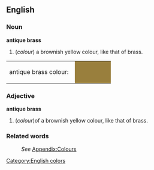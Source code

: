 ==English==
[[Category:English colors]]

===Noun===
'''antique brass'''
#(''colour'') a brownish yellow colour, like that of brass.
<table><tr><td>antique brass colour: &nbsp;</td>
<td bgcolor="#997F3D" width="80">&nbsp; </td></tr></table>

===Adjective===
'''antique brass'''
#(''colour'')of a brownish yellow colour, like that of brass.

===Related words===
:''See'' [[Wiktionary_Appendix:Colours|Appendix:Colours]]